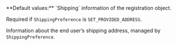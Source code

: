   
<ParamField body="Shipping" type="object" >
**Default values:** `Shipping` information of the registration object.

Required if `ShippingPreference` is `SET_PROVIDED_ADDRESS`.

Information about the end user’s shipping address, managed by `ShippingPreference`.   
<Expandable title="properties">  
<FirstName />    
<LastName />  
<Address1 />  
</Expandable> 
</ParamField>